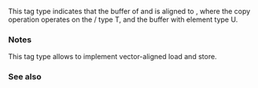 {{cpp/experimental/title|vector_aligned_tag|vector_aligned}}
{{cpp/experimental/simd/navbar}}

{{ddcl | header=experimental/simd | since=parallelism_ts_2 | 1=
struct vector_aligned_tag {};
inline constexpr vector_aligned_tag vector_aligned{};
}}

This tag type indicates that the buffer of {{c|copy_from}} and {{c|copy_to}} is aligned to {{c|memory_alignment_v&lt;T, U&gt;}}, where the copy operation operates on the {{c|simd}}/{{c|simd_mask}} type T, and the buffer with element type U.

===Notes===

This tag type allows to implement vector-aligned load and store.

===See also===
{{dsc begin}}
{{dsc inc | cpp/experimental/simd/element_aligned}}
{{dsc inc | cpp/experimental/simd/overaligned}}
{{dsc inc | cpp/experimental/simd/dsc memory_alignment}}
{{dsc end}}

{{langlinks|zh}}